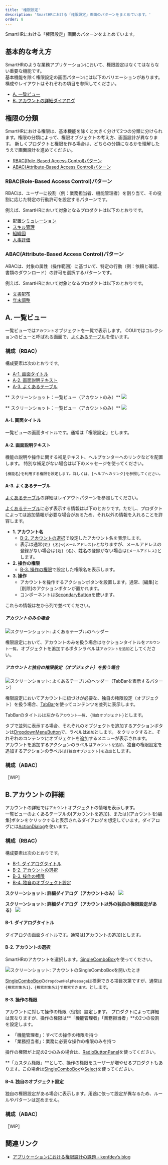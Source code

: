 ```yaml
---
title: '権限設定'
description: 'SmartHRにおける「権限設定」画面のパターンをまとめています。'
order: 8
---
```


SmartHRにおける「権限設定」画面のパターンをまとめています。

## 基本的な考え方

SmartHRのような業務アプリケーションにおいて、権限設定はなくてはならない重要な機能です。  
基本機能を除く権限設定の画面パターンには以下のバリエーションがあります。
構成やレイアウトはそれぞれの項目を参照してください。

- [A. 一覧ビュー](#h2-2)
- [B. アカウントの詳細ダイアログ](#h2-3)

## 権限の分類
SmartHRにおける権限は、基本機能を除くと大きく分けて2つの分類に分けられます。権限の分類によって、権限オブジェクトの考え方、画面設計が異なります。
新しくプロダクトと権限を作る場合は、どちらの分類になるかを理解したうえで画面設計を進めてください。

- [RBAC(Role-Based Access Control)パターン](#h3-0)
- [ABAC(Attribute-Based Access Control)パターン](#h3-1)

### RBAC(Role-Based Access Control)パターン

RBACは、ユーザーに役割（例：業務担当者、機能管理者）を割り当て、その役割に応じた特定の行動許可を設定するパターンです。

例えば、SmartHRにおいて対象となるプロダクトは以下のとおりです。

* [配置シミュレーション](https://smarthr.jp/function/simulation/)
* [スキル管理](https://smarthr.jp/function/skill/)
* [組織図](https://smarthr.jp/function/organization/)
* [人事評価](https://smarthr.jp/function/evaluation/)

### ABAC(Attribute-Based Access Control)パターン

ABACは、対象の属性（操作範囲）に基づいて、特定の行動（例：依頼と確認、書類のダウンロード）の許可を選択するパターンです。

例えば、SmartHRにおいて対象となるプロダクトは以下のとおりです。

* [文書配布](https://smarthr.jp/function/distribution/)
* [年末調整](https://smarthr.jp/function/nc/)


## A. 一覧ビュー

一覧ビューでは`アカウント`オブジェクトを一覧で表示します。
OOUIではコレクションのビューと呼ばれる画面で、[よくあるテーブル](/products/design-patterns/smarthr-table/)を使います。

### 構成（RBAC）

構成要素は次のとおりです。

- [A-1. 画面タイトル](#h4-0)
- [A-2. 画面説明テキスト](#h4-1)
- [A-3. よくあるテーブル](#h4-2)

** スクリーンショット：一覧ビュー（アカウントのみ）**
![](./images/admin-screen/admin-screen-admin1.png)

** スクリーンショット：一覧ビュー（アカウントのみ）**
![](./images/admin-screen/admin-screen-admin2.png)

#### A-1. 画面タイトル

一覧ビューの画面タイトルです。通常は「権限設定」とします。

#### A-2. 画面説明テキスト

機能の説明や操作に関する補足テキスト、ヘルプセンターへのリンクなどを配置します。
特別な補足がない場合は以下のメッセージを使ってください。

`{機能名}を利用する権限を設定します。詳しくは、{ヘルプへのリンク}を参照してください。`

#### A-3. よくあるテーブル

[よくあるテーブル](/products/design-patterns/smarthr-table/)の詳細はレイアウトパターンを参照してください。

[よくあるテーブル](/products/design-patterns/smarthr-table/)に必ず表示する情報は以下のとおりです。ただし、プロダクトによっては追加情報が必要な場合があるため、それ以外の情報を入れることを許容します。

* **1. アカウント名**
  * [B-2. アカウントの選択](#h4-4)で設定したアカウント名を表示します。
  * 表示は通常`{姓} {名}<{メールアドレス}>`となりますが、メールアドレスの登録がない場合は`{姓} {名}`、姓名の登録がない場合は`{メールアドレス}`とします。
* **2. 操作の権限**
  * [B-3. 操作の権限](#h4-5)で設定した権限名を表示します。
* **3. 操作**
  * アカウントを操作するアクションボタンを設置します。通常、[編集]と[削除]のアクションボタンが置かれます。
  * コンポーネントは[SecondaryButton](/products/components/button/)を使います。

これらの情報は左から列で並べてください。

##### アカウントのみの場合

![スクリーンショット: よくあるテーブルのヘッダー](./images/admin-screen/admin-screen-admin1-heading.png)

権限設定において、アカウントのみを扱う場合はセクションタイトルを`アカウント一覧`、オブジェクトを追加するボタンラベルは`アカウントを追加`としてください。

##### アカウントと独自の権限設定（オブジェクト）を扱う場合

![スクリーンショット: よくあるテーブルのヘッダー（TabBarを表示するパターン）](./images/admin-screen/admin-screen-admin2-heading.png)

権限設定においてアカウントに紐づけが必要な、独自の権限設定（オブジェクト）を扱う場合、[TabBar](/products/components/tab-bar/)を使ってコンテンツを並列に表示します。

TabBarのタイトルは左から`アカウント一覧`、`{独自オブジェクト}`とします。

タブで並列に表示する場合、それぞれのオブジェクトを追加するアクションボタンは[DropdownMenuButton](/products/components/dropdown/dropdown-menu-button/)で、ラベルは`追加`とします。
をクリックすると、それぞれのコンテンツにオブジェクトを追加するメニューが表示されます。  
アカウントを追加するアクションのラベルは`アカウントを追加`、独自の権限設定を追加するアクションのラベルは`{独自オブジェクト}を追加`とします。

### 構成（ABAC）

［WIP］

## B.アカウントの詳細

アカウントの詳細では`アカウント`オブジェクトの情報を表示します。  
一覧ビューのよくあるテーブルの[アカウントを追加]、または[(アカウントを)編集]ボタンをクリックすると表示されるダイアログを想定しています。ダイアログには[ActionDialog](/products/components/dialog/#h3-1)を使います。


### 構成（RBAC）

構成要素は次のとおりです。

- [B-1. ダイアログタイトル](#h4-3)
- [B-2. アカウントの選択](#h4-4)
- [B-3. 操作の権限](#h4-5)
- [B-4. 独自のオブジェクト設定](#h4-6)

**スクリーンショット: 詳細ダイアログ（アカウントのみ）**
![](./images/admin-screen/admin-screen-admin1-dialog.png)

**スクリーンショット: 詳細ダイアログ（アカウント以外の独自の権限設定がある）**
![](./images/admin-screen/admin-screen-admin2-dialog.png)

#### B-1. ダイアログタイトル

ダイアログの画面タイトルです。通常は[アカウントの追加]とします。

#### B-2. アカウントの選択

SmartHRのアカウントを選択します。[SingleComboBox](/products/components/combo-box/)を使ってください。

![スクリーンショット: アカウントのSingleComboBoxを開いたとき](./images/admin-screen/admin-screen-dialog-account.png)

[SingleComboBox](/products/components/combo-box/)の`dropdownHelpMessage`は検索できる項目次第ですが、通常は`{検索対象名1}、{検索対象名2}で検索できます。`とします。

#### B-3. 操作の権限

アカウントに対して操作の権限（役割）設定します。
プロダクトによって詳細は異なりますが、操作の権限は**「機能管理者」「業務担当者」**の2つの役割を設定します。

- 「機能管理者」：すべての操作の権限を持つ
- 「業務担当者」：業務に必要な操作の権限のみを持つ

操作の権限が上記の2つのみの場合は、[RadioButtonPanel](/products/components/radio-button-panel/)を使ってください。

**「カスタム権限」**として、操作の権限をユーザーが増やせるプロダクトもあります。この場合は[SingleComboBox](/products/components/combo-box/)や[Select](/products/components/select/)を使ってください。

#### B-4.  独自のオブジェクト設定

独自の権限設定がある場合に表示します。用途に依って設定が異なるため、ルールやパターンは定めません。


### 構成（ABAC）

［WIP］


## 関連リンク

- [アプリケーションにおける権限設計の課題 - kenfdev’s blog](https://kenfdev.hateblo.jp/entry/2020/01/13/115032)
